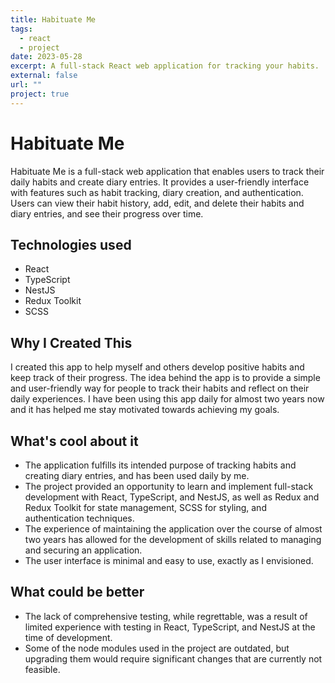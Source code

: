 ```yaml
---
title: Habituate Me
tags:
  - react
  - project
date: 2023-05-28
excerpt: A full-stack React web application for tracking your habits.
external: false
url: ""
project: true
---
```


# Habituate Me

Habituate Me is a full-stack web application that enables users to track their daily habits and create diary entries. It provides a user-friendly interface with features such as habit tracking, diary creation, and authentication. Users can view their habit history, add, edit, and delete their habits and diary entries, and see their progress over time.

## Technologies used

- React
- TypeScript
- NestJS
- Redux Toolkit
- SCSS

## Why I Created This

I created this app to help myself and others develop positive habits and keep track of their progress. The idea behind the app is to provide a simple and user-friendly way for people to track their habits and reflect on their daily experiences. I have been using this app daily for almost two years now and it has helped me stay  motivated towards achieving my goals.

## What's cool about it

- The application fulfills its intended purpose of tracking habits and creating diary entries, and has been used daily by me.
- The project provided an opportunity to learn and implement full-stack development with React, TypeScript, and NestJS, as well as Redux and Redux Toolkit for state management, SCSS for styling, and authentication techniques.
- The experience of maintaining the application over the course of almost two years has allowed for the development of skills related to managing and securing an application.
- The user interface is minimal and easy to use, exactly as I envisioned.

## What could be better

- The lack of comprehensive testing, while regrettable, was a result of limited experience with testing in React, TypeScript, and NestJS at the time of development.
- Some of the node modules used in the project are outdated, but upgrading them would require significant changes that are currently not feasible.
